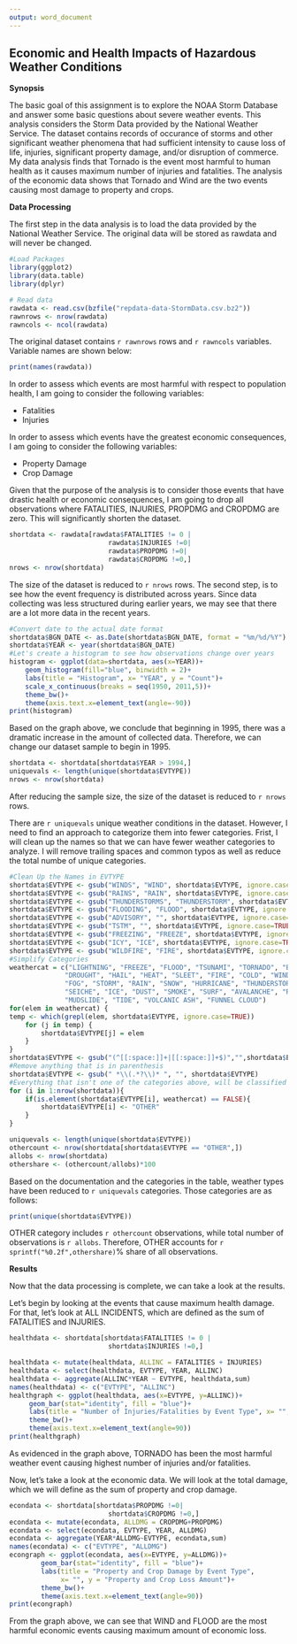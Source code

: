 ---
output: word_document
---
## Economic and Health Impacts of Hazardous Weather Conditions

**Synopsis**

The basic goal of this assignment is to explore the NOAA Storm Database and answer some basic questions about severe weather events. This analysis considers the Storm Data provided by the National Weather Service. The dataset contains records of occurance of storms and other significant weather phenomena that had sufficient intensity to cause loss of life, injuries, significant property damage, and/or disruption of commerce. My data analysis finds that Tornado is the event most harmful to human health as it causes maximum number of injuries and fatalities. The analysis of the economic data shows that Tornado and Wind are the two events causing most damage to property and crops. 

**Data Processing**

The first step in the data analysis is to load the data provided by the National Weather Service. The original data will be stored as rawdata and will never be changed. 
```{r packages, message=FALSE}
#Load Packages
library(ggplot2)
library(data.table)
library(dplyr)
```

```{r loaddata, cache=TRUE}
# Read data
rawdata <- read.csv(bzfile("repdata-data-StormData.csv.bz2"))
rawnrows <- nrow(rawdata)
rawncols <- ncol(rawdata)
```

The original dataset contains `r rawnrows` rows and `r rawncols` variables. Variable names are shown below:

```{r}
print(names(rawdata))
```

In order to assess which events are most harmful with respect to population health, I am going to consider the following variables:

* Fatalities
* Injuries

In order to assess which events have the greatest economic consequences, I am going to consider the following variables:

* Property Damage
* Crop Damage

Given that the purpose of the analysis is to consider those events that have drastic health or economic consequences, I am going to drop all observations where FATALITIES, INJURIES, PROPDMG and CROPDMG are zero. This will significantly shorten the dataset. 

```{r}
shortdata <- rawdata[rawdata$FATALITIES != 0 |
                         rawdata$INJURIES !=0|
                         rawdata$PROPDMG !=0|
                         rawdata$CROPDMG !=0,]
nrows <- nrow(shortdata)
```

The size of the dataset is reduced to `r nrows` rows. The second step, is to see how the event frequency is distributed across years. Since data collecting was less structured during earlier years, we may see that there are a lot more data in the recent years. 


```{r}
#Convert date to the actual date format
shortdata$BGN_DATE <- as.Date(shortdata$BGN_DATE, format = "%m/%d/%Y")
shortdata$YEAR <- year(shortdata$BGN_DATE)
#Let's create a histogram to see how observations change over years
histogram <- ggplot(data=shortdata, aes(x=YEAR))+
    geom_histogram(fill="blue", binwidth = 2)+
    labs(title = "Histogram", x= "YEAR", y = "Count")+
    scale_x_continuous(breaks = seq(1950, 2011,5))+
    theme_bw()+
    theme(axis.text.x=element_text(angle=-90))
print(histogram)
```

Based on the graph above, we conclude that beginning in 1995, there was a dramatic increase in the amount of collected data. Therefore, we can change our dataset sample to begin in 1995. 

```{r}
shortdata <- shortdata[shortdata$YEAR > 1994,]
uniquevals <- length(unique(shortdata$EVTYPE))
nrows <- nrow(shortdata)
```

After reducing the sample size, the size of the dataset is reduced to `r nrows` rows. 

There are `r uniquevals` unique weather conditions in the dataset. However, I need to find an approach to categorize them into fewer categories. Frist, I will clean up the names so that we can have fewer weather categories to analyze. I will remove trailing spaces and common typos as well as reduce the total numbe of unique categories.   

```{r cleanup, cache=TRUE}
#Clean Up the Names in EVTYPE
shortdata$EVTYPE <- gsub("WINDS", "WIND", shortdata$EVTYPE, ignore.case=TRUE)
shortdata$EVTYPE <- gsub("RAINS", "RAIN", shortdata$EVTYPE, ignore.case=TRUE)
shortdata$EVTYPE <- gsub("THUNDERSTORMS", "THUNDERSTORM", shortdata$EVTYPE, ignore.case=TRUE)
shortdata$EVTYPE <- gsub("FLOODING", "FLOOD", shortdata$EVTYPE, ignore.case=TRUE)
shortdata$EVTYPE <- gsub("ADVISORY", "", shortdata$EVTYPE, ignore.case=TRUE)
shortdata$EVTYPE <- gsub("TSTM", "", shortdata$EVTYPE, ignore.case=TRUE)
shortdata$EVTYPE <- gsub("FREEZING", "FREEZE", shortdata$EVTYPE, ignore.case=TRUE)
shortdata$EVTYPE <- gsub("ICY", "ICE", shortdata$EVTYPE, ignore.case=TRUE)
shortdata$EVTYPE <- gsub("WILDFIRE", "FIRE", shortdata$EVTYPE, ignore.case=TRUE)
#Simplify Categories
weathercat = c("LIGHTNING", "FREEZE", "FLOOD", "TSUNAMI", "TORNADO", "BLIZZARD",
              "DROUGHT", "HAIL", "HEAT", "SLEET", "FIRE", "COLD", "WIND", 
              "FOG", "STORM", "RAIN", "SNOW", "HURRICANE", "THUNDERSTORM", 
              "SEICHE", "ICE", "DUST", "SMOKE", "SURF", "AVALANCHE", "RIP CURRENTS", 
              "MUDSLIDE", "TIDE", "VOLCANIC ASH", "FUNNEL CLOUD")
for(elem in weathercat) {
temp <- which(grepl(elem, shortdata$EVTYPE, ignore.case=TRUE))    
    for (j in temp) {
        shortdata$EVTYPE[j] = elem
    }
}
shortdata$EVTYPE <- gsub("(^[[:space:]]+|[[:space:]]+$)","",shortdata$EVTYPE)
#Remove anything that is in parenthesis
shortdata$EVTYPE <- gsub(" *\\(.*?\\)* ", "", shortdata$EVTYPE)
#Everything that isn't one of the categories above, will be classified as OTHER
for (i in 1:nrow(shortdata)){
    if(is.element(shortdata$EVTYPE[i], weathercat) == FALSE){
        shortdata$EVTYPE[i] <- "OTHER"
    }
}
```
```{r}
uniquevals <- length(unique(shortdata$EVTYPE))
othercount <- nrow(shortdata[shortdata$EVTYPE == "OTHER",])
allobs <- nrow(shortdata)
othershare <- (othercount/allobs)*100
```

Based on the documentation and the categories in the table, weather types have been reduced to `r uniquevals` categories. Those categories are as follows:

```{r}
print(unique(shortdata$EVTYPE))
```

OTHER category includes `r othercount` observations, while total number of observations is `r allobs`. Therefore, OTHER accounts for `r sprintf("%0.2f",othershare)`% share of all observations.  

**Results**

Now that the data processing is complete, we can take a look at the results. 

Let's begin by looking at the events that cause maximum health damage. For that, let's look at ALL INCIDENTS, which are defined as the sum of FATALITIES and INJURIES. 

```{r}
healthdata <- shortdata[shortdata$FATALITIES != 0 |
                         shortdata$INJURIES !=0,]

healthdata <- mutate(healthdata, ALLINC = FATALITIES + INJURIES)
healthdata <- select(healthdata, EVTYPE, YEAR, ALLINC)
healthdata <- aggregate(ALLINC*YEAR ~ EVTYPE, healthdata,sum)
names(healthdata) <- c("EVTYPE", "ALLINC")
healthgraph <- ggplot(healthdata, aes(x=EVTYPE, y=ALLINC))+
     geom_bar(stat="identity", fill = "blue")+
     labs(title = "Number of Injuries/Fatalities by Event Type", x= "", y = "Injuries/Fatalities")+
     theme_bw()+
     theme(axis.text.x=element_text(angle=90))
print(healthgraph)
```

As evidenced in the graph above, TORNADO has been the most harmful weather event causing highest number of injuries and/or fatalities.

Now, let's take a look at the economic data. We will look at the total damage, which we will define as the sum of property and crop damage. 

```{r}
econdata <- shortdata[shortdata$PROPDMG !=0|
                         shortdata$CROPDMG !=0,]
econdata <- mutate(econdata, ALLDMG = CROPDMG+PROPDMG)
econdata <- select(econdata, EVTYPE, YEAR, ALLDMG)
econdata <- aggregate(YEAR*ALLDMG~EVTYPE, econdata,sum)
names(econdata) <- c("EVTYPE", "ALLDMG")
econgraph <- ggplot(econdata, aes(x=EVTYPE, y=ALLDMG))+
        geom_bar(stat="identity", fill = "blue")+
        labs(title = "Property and Crop Damage by Event Type", 
             x= "", y = "Property and Crop Loss Amount")+
        theme_bw()+
        theme(axis.text.x=element_text(angle=90))
print(econgraph)
```

From the graph above, we can see that WIND and FLOOD are the most harmful economic events causing maximum amount of economic loss. 



